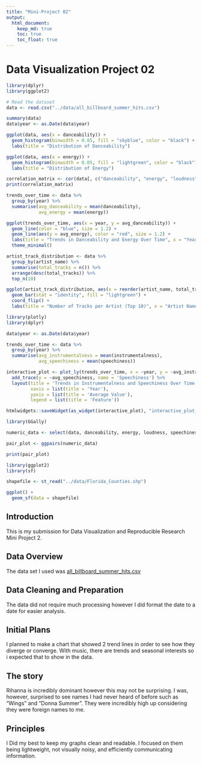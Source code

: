 ```yaml
---
title: "Mini-Project 02"
output: 
  html_document:
    keep_md: true
    toc: true
    toc_float: true
---
```


# Data Visualization Project 02


```r
library(dplyr)
library(ggplot2)

# Read the dataset
data <- read.csv("../data/all_billboard_summer_hits.csv")

```

```r
summary(data)
data$year <- as.Date(data$year)

```
```r
ggplot(data, aes(x = danceability)) +
  geom_histogram(binwidth = 0.05, fill = "skyblue", color = "black") +
  labs(title = "Distribution of Danceability")

```
```r

ggplot(data, aes(x = energy)) +
  geom_histogram(binwidth = 0.05, fill = "lightgreen", color = "black") +
  labs(title = "Distribution of Energy")

```

```r
correlation_matrix <- cor(data[, c("danceability", "energy", "loudness", "tempo")])
print(correlation_matrix)
```
```r
trends_over_time <- data %>%
  group_by(year) %>%
  summarise(avg_danceability = mean(danceability),
            avg_energy = mean(energy))

ggplot(trends_over_time, aes(x = year, y = avg_danceability)) +
  geom_line(color = "blue", size = 1.2) +
  geom_line(aes(y = avg_energy), color = "red", size = 1.2) +
  labs(title = "Trends in Danceability and Energy Over Time", x = "Year", y = "Average Value") +
  theme_minimal()

```


```r
artist_track_distribution <- data %>%
  group_by(artist_name) %>%
  summarise(total_tracks = n()) %>%
  arrange(desc(total_tracks)) %>%
  top_n(10)

ggplot(artist_track_distribution, aes(x = reorder(artist_name, total_tracks), y = total_tracks)) +
  geom_bar(stat = "identity", fill = "lightgreen") +
  coord_flip() +
  labs(title = "Number of Tracks per Artist (Top 10)", x = "Artist Name", y = "Number of Tracks")

```

```r
library(plotly)
library(dplyr)

data$year <- as.Date(data$year)

trends_over_time <- data %>%
  group_by(year) %>%
  summarise(avg_instrumentalness = mean(instrumentalness),
            avg_speechiness = mean(speechiness))

interactive_plot <- plot_ly(trends_over_time, x = ~year, y = ~avg_instrumentalness, name = 'Instrumentalness', type = 'scatter', mode = 'lines') %>%
  add_trace(y = ~avg_speechiness, name = 'Speechiness') %>%
  layout(title = 'Trends in Instrumentalness and Speechiness Over Time',
         xaxis = list(title = 'Year'),
         yaxis = list(title = 'Average Value'),
         legend = list(title = 'Feature'))

htmlwidgets::saveWidget(as_widget(interactive_plot), "interactive_plot_instrumentalness_speechiness.html")

```

```r

library(GGally)

numeric_data <- select(data, danceability, energy, loudness, speechiness, acousticness, instrumentalness, liveness, valence, tempo)

pair_plot <- ggpairs(numeric_data)

print(pair_plot)

```
```r
library(ggplot2)
library(sf)

shapefile <- st_read("../data/Florida_Counties.shp")

ggplot() +
  geom_sf(data = shapefile)
```
## Introduction

This is my submission for Data Visualization and Reproducible Research Mini Project 2.

## Data Overview

The data set I used was [all_billboard_summer_hits.csv](https://raw.githubusercontent.com/reisanar/datasets/master/all_billboard_summer_hits.csv)

## Data Cleaning and Preparation

The data did not require much processing however I did format the date to a date for easier analysis.


## Initial Plans
I planned to make a chart that showed 2 trend lines in order to see how they diverge or converge. With music, there are trends and seasonal interests so i expected that to show in the data.

## The story
Rihanna is incredibly dominant however this may not be surprising. I was, however, surprised to see names I had never heard of before such as "Wings" and "Donna Summer". They were incredibly high up considering they were foreign names to me.

## Principles
I Did my best to keep my graphs clean and readable. I focused on them being lightweight, not visually noisy, and efficiently communicating information.